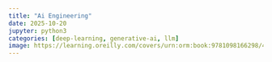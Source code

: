 ```yaml
---
title: "Ai Engineering"
date: 2025-10-20
jupyter: python3
categories: [deep-learning, generative-ai, llm]
image: https://learning.oreilly.com/covers/urn:orm:book:9781098166298/400w/
---
```


